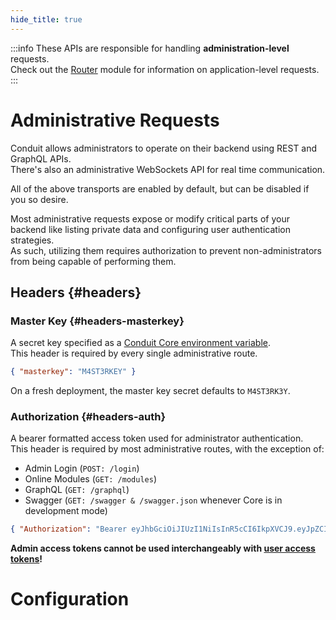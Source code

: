 ```yaml
---
hide_title: true
---
```


:::info
These APIs are responsible for handling **administration-level** requests.<br />
Check out the [Router](modules/router) module for information on application-level requests.
:::

# Administrative Requests

Conduit allows administrators to operate on their backend using REST and GraphQL APIs.<br />
There's also an administrative WebSockets API for real time communication.

All of the above transports are enabled by default, but can be disabled if you so desire.

Most administrative requests expose or modify critical parts of your backend like listing private data and configuring user authentication strategies.<br />
As such, utilizing them requires authorization to prevent non-administrators from being capable of performing them.

## Headers {#headers}

### Master Key {#headers-masterkey}

A secret key specified as a [Conduit Core environment variable](../core#env-variables).<br />
This header is required by every single administrative route.

``` json title="Example"
{ "masterkey": "M4ST3RKEY" }
```

On a fresh deployment, the master key secret defaults to `M4ST3RK3Y`.

### Authorization {#headers-auth}

A bearer formatted access token used for administrator authentication.<br />
This header is required by most administrative routes, with the exception of:

- Admin Login (`POST: /login`)
- Online Modules (`GET: /modules`)
- GraphQL (`GET: /graphql`)
- Swagger (`GET: /swagger & /swagger.json` whenever Core is in development mode)

``` json title="Example"
{ "Authorization": "Bearer eyJhbGciOiJIUzI1NiIsInR5cCI6IkpXVCJ9.eyJpZCI6IjYyMmYxZGQ5NThkZDIwMDAxNzgwNWVmYyIsImlhdCI6MTY0NzM0MjMwMiwiZXhwIjoxNjQ3NDE0MzAyfQ.trHYfxt9Wf6ohgi5PWez-dZEDaQSBBR6wu2PINveQmI" }
```

**Admin access tokens cannot be used interchangeably with [user access tokens](../modules/router/headers/#headers-app-auth)!**

# Configuration

[//]: # (TODO)
